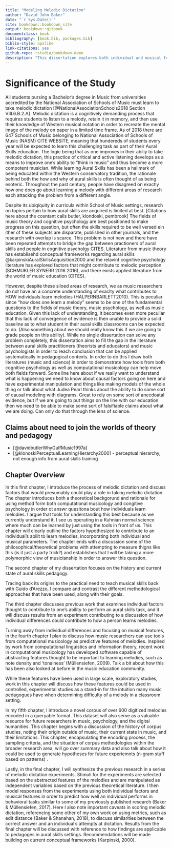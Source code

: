 ```yaml
--- 
title: "Modeling Melodic Dictation"
author: "David John Baker"
date: "`r Sys.Date()`"
site: bookdown::bookdown_site
output: bookdown::gitbook
documentclass: book
bibliography: [book.bib, packages.bib]
biblio-style: apalike
link-citations: yes
github-repo: rstudio/bookdown-demo
description: "This dissertation explores both individual and musical features that might contribute to processes involved in melodic dictation."
---
```


# Significance of the Study

All students pursing a Bachelor's degree in Music from universities accredited by the National Association of Schools of Music must learn to take melodic dictation [@NationalAssociationSchools2018 Section VIII.6.B.2.A]. 
Melodic dictation is a cognitively demanding process that requires students to listen to a melody, retain it in memory, and then use their knowledge of Western musical notation in order to recreate the mental image of the melody on paper in a limited time frame.
As of 2018 there are 647 Schools of Music belonging to National Association of Schools of Music (NASM) CITE WEBSITE, meaning that hundereds of students every year will be expected to learn this challenging task as part of their Aural Skills education.
The logic being that as one improves in their abiliy to take melodic dictation, this practice of critical and active listening develops as a means to improve one's ability to "think in music" and thus become a more compotent musician.
While learning Aural Skills has been a hallmark of being educated within the Western conservatory tradition, the rationale behind both the how and why of aural skills is often thought of as being esoteric.
Throughout the past century, people have disagreed on exactly how one does go about learning a melody with different areas of research each attacking the problem from a different angle.

Despite its ubiqiquity in curricula within School of Music settings, research on topics pertain to how aural skills are acquired is limited at best.
[Citations here about the cosntant calls butler, klondoski, pembrook]
The fields of music theory and cognitive psychology are best positioned to make progress on this question, but often the skills required to be well versed ein ither of these subjects are disparate, published in other journals, and the research with overlap is scarce.
This problem is not new and there have been repeated attempts to bridge the gap between practioners of aural skills and people in cognitive psycholgy CITES.
Literature from music theory has establisehd conceptual frameworks regarding aural skills @karpinskiAuralSkillsAcquisition2000 and the relavint cognitive psychology literature has explored factors that might contribute to melodic perception (SCHMUKLER SYNERR 2016 2016), and there exists applied literature from the world of music education (CITES).

However, despite these siloed areas of research, we as music researchers do not have an a concrete understanding of exaclty what contributes to HOW individuals learn melodies (HALPERNBARLETT2010).
This is peculiar since "how does one learn a melody" seems to be one of the fundamental questions to the fields of music theory, music psychology, as well as music education. 
Given this lack of understanding, it becomes even more peculiar that this lack of convergence of evidence is then unable to provide a solid baseline as to what student in their aural skills classrooms can be expected to do. (Also something about we should really know this if we are going to grade people on this ability).
While no single dissertation can solve any problem completely, this dissertation aims to fill the gap in the literature between aural skills practitioners (theorists and educators) and music psychologists in order to reach conclusion that can be applied systematically in pedagogical contexts.
In order to do this I draw both literatures (music and science) in order to demonstrate how tools from both cognitive psychology as well as computational musicology can help move both fields forward.
Some line here about if we really want to understand what is happening we need to know about causal factors going on here and have experimental manipulation and things like making models of the whole thing or talk about what Judea Pearl thinks about the ability to do some sort of causal modeling with diagrams.
Great to rely on some sort of anecdoatal evidence, but if we are going to put things on the line with our education then we need to be able to make some sort of falsifiable claims about what we are doing.
Can only do that through the lens of science. 

## Claims about need to join the worlds of theory and pedagogy 

* [@davidbutlerWhyGulfMusic1997a]
* [@klonoskiPerceptualLearningHierarchy2000] - perceptual hierarchy, not enough info from aural skills training


## Chapter Overview 

In this first chapter, I introduce the process of melodic dictation and discuss factors that would presumably could play a role in taking melodic dictation.
The chapter introduces both a theoretical backgorund and rationale for using method form both computational musicology and congitive psychology in order ot answr quesitona bout how individuals learn melodies. 
I argue that tools for understanding this best because as we currently understand it, I see us operating in a Kuhnian normal science where much can be learned by just using the tools in front of us.
This chapter will clearly outline the factors hypothesized to contribute to an individual's abilit to learn melodies, incorporating both individual and musical parameters.
The chapter ends with a discussion some of the philosophical/theoretical problems with attempting to measure thigns like this (is it just a party trick?) and establishes that I will be taking a more polymorphic view of musicianship in order to answer this question.

The second chapter of my dissertation focuses on the history and current state of aural skills pedagogy.

Tracing back its origins to the practical need to teach musical skills back with Guido d’Arezzo, I compare
and contrast the different methodological approaches that have been used, along with their goals.

The third chapter discusses previous work that examines individual factors thought to contribute to one’s
ability to perform an aural skills task, and it will discuss results from an experiment contributing to a discussion of how individual differences could contribute to how a person learns melodies. 

Turning away from individual differences and focusing on musical features, in the fourth chapter I plan to
discuss how music researchers can use tools from computational musicology as predictive features of
melodies. 
Inspired by work from computational linguistics and information theory, recent work in
computational musicology has developed software capable of abstracting features thought to be
important to learning melodies, such as note density and ‘tonalness’ (Müllensiefen, 2009). 
Talk a bit about how this has been also looked at before in the music education community.

While these features have been used in large scale, exploratory studies, work in this chapter will discuss how these features could be used in controlled, experimental studies as a stand-in for the intuition many music pedagogues have when determining difficulty of a melody in a classroom setting. 

In my fifth chapter, I introduce a novel corpus of over 600 digitized melodies encoded in a queryable
format. 
This dataset will also serve as a valuable resource for future researchers in music, psychology,
and the digital humanities. 
This chapter begins with a discussion of the history of corpus studies, noting their origin outside of music, their current state in music, and their limitations. 
This chapter, encapsulating the encoding process, the sampling criteria, and the situation of corpus methodologies within the broader research area, will go over summary data and also talk about how it could be used to generate hypotheses for future experiemnts (n-gram stuff based on patterns) .

Lastly, in the final chapter, I will synthesize the previous research in a series of melodic dictation
experiments. 
Stimuli for the experiments are selected based on the abstracted features of the melodies
and are manipulated as independent variables based on the previous theoretical literature. 
I then model responses from the experiments using both individual factors and musical features in order to predict how well an individual performs in behavioral tasks similar to some of my previously published research (Baker & Müllensiefen, 2017). 
Here I also note important caveats in scoring melodic dictation, referencing some other of my own work on using metrics, such as edit distance (Baker & Shanahan, 2018), to discuss similarities between the correct answer and an individual’s attempts at dictation.
Results from the final chapter will be discussed with reference to how findings are applicable to
pedagoges in aural skills settings. 
Recommendations will be made building on current conceptual frameworks (Karpinski, 2000). 
